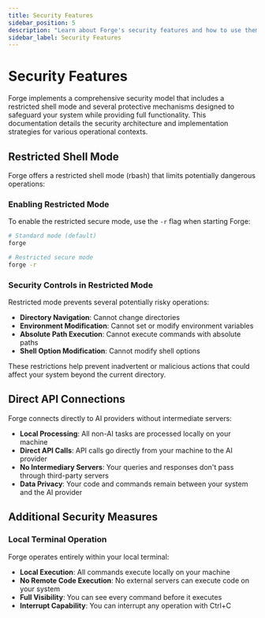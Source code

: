 ```yaml
---
title: Security Features
sidebar_position: 5
description: "Learn about Forge's security features and how to use them effectively."
sidebar_label: Security Features
---
```


# Security Features

Forge implements a comprehensive security model that includes a restricted shell mode and several protective mechanisms designed to safeguard your system while providing full functionality. This documentation details the security architecture and implementation strategies for various operational contexts.

## Restricted Shell Mode

Forge offers a restricted shell mode (rbash) that limits potentially dangerous operations:

### Enabling Restricted Mode

To enable the restricted secure mode, use the `-r` flag when starting Forge:

```bash
# Standard mode (default)
forge

# Restricted secure mode
forge -r
```

### Security Controls in Restricted Mode

Restricted mode prevents several potentially risky operations:

- **Directory Navigation**: Cannot change directories
- **Environment Modification**: Cannot set or modify environment variables
- **Absolute Path Execution**: Cannot execute commands with absolute paths
- **Shell Option Modification**: Cannot modify shell options

These restrictions help prevent inadvertent or malicious actions that could affect your system beyond the current directory.

## Direct API Connections

Forge connects directly to AI providers without intermediate servers:

- **Local Processing**: All non-AI tasks are processed locally on your machine
- **Direct API Calls**: API calls go directly from your machine to the AI provider
- **No Intermediary Servers**: Your queries and responses don't pass through third-party servers
- **Data Privacy**: Your code and commands remain between your system and the AI provider

## Additional Security Measures

### Local Terminal Operation

Forge operates entirely within your local terminal:

- **Local Execution**: All commands execute locally on your machine
- **No Remote Code Execution**: No external servers can execute code on your system
- **Full Visibility**: You can see every command before it executes
- **Interrupt Capability**: You can interrupt any operation with Ctrl+C

<!-- Note: This page focuses on security features. For general setup information, see the Quick Setup guide. -->